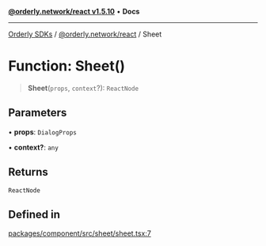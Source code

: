 [**@orderly.network/react v1.5.10**](/sdks/tech-doc/@orderly.network/react/README) • **Docs**

***

[Orderly SDKs](/sdks/tech-doc/packages) / [@orderly.network/react](/sdks/tech-doc/@orderly.network/react/README) / Sheet

# Function: Sheet()

> **Sheet**(`props`, `context`?): `ReactNode`

## Parameters

• **props**: `DialogProps`

• **context?**: `any`

## Returns

`ReactNode`

## Defined in

[packages/component/src/sheet/sheet.tsx:7](https://github.com/OrderlyNetwork/js-sdk/blob/554ae704783e3b83c40bb234a899e8f02987d9b6/packages/component/src/sheet/sheet.tsx#L7)
